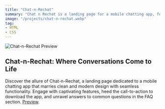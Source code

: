 ```yaml
---
title: "Chat-n-Rechat"
summary: "Chat n Rechat is a landing page for a mobile chatting app, featuring a clean and modern design with a hero component showcasing the app illustration. The page includes several sections, including a list of key features, a call-to-action for users to download the app, and a frequently asked questions section."
image: "/projects/chat-n-rechat.webp"
tag: 
- HTML
- CSS
---
```


![Chat-n-Rechat Preview](/projects/chat-n-rechat.webp)

## Chat-n-Rechat: Where Conversations Come to Life
Discover the allure of Chat-n-Rechat, a landing page dedicated to a mobile chatting app that marries clean and modern design with seamless functionality. Engage with captivating features, heed the call-to-action to download the app, and unravel answers to common questions in the FAQ section.
[Preview](https://chatnrechat.wiscaksono.com).
